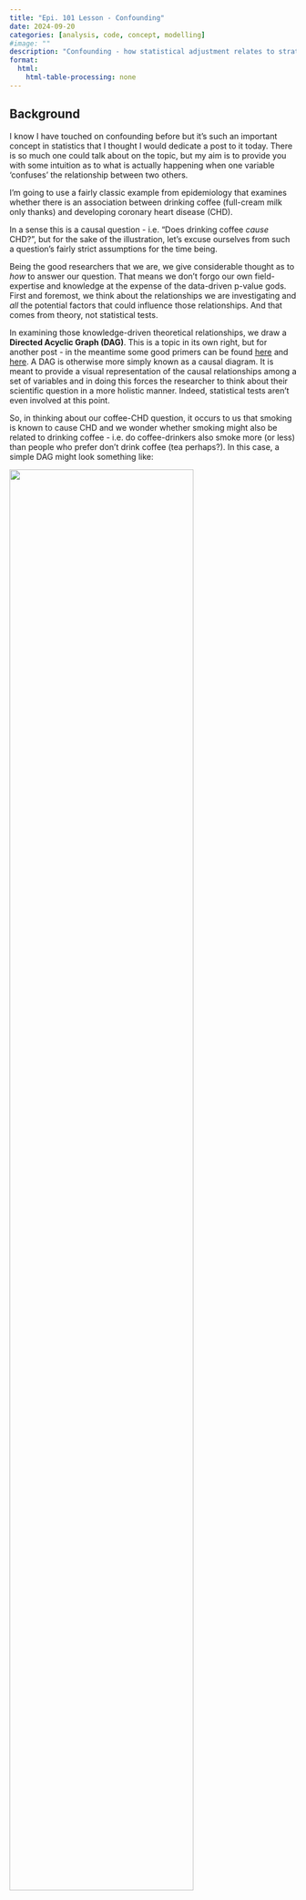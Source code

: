```yaml
---
title: "Epi. 101 Lesson - Confounding"
date: 2024-09-20
categories: [analysis, code, concept, modelling]
#image: ""
description: "Confounding - how statistical adjustment relates to stratification."
format:
  html:
    html-table-processing: none
---
```


## Background

I know I have touched on confounding before but it's such an important concept in statistics that I thought I would dedicate a post to it today. There is so much one could talk about on the topic, but my aim is to provide you with some intuition as to what is actually happening when one variable 'confuses' the relationship between two others.

I'm going to use a fairly classic example from epidemiology that examines whether there is an association between drinking coffee (full-cream milk only thanks) and developing coronary heart disease (CHD).

::: callout-note
In a sense this is a causal question - i.e. "Does drinking coffee *cause* CHD?", but for the sake of the illustration, let's excuse ourselves from such a question's fairly strict assumptions for the time being.
:::

Being the good researchers that we are, we give considerable thought as to *how* to answer our question. That means we don't forgo our own field-expertise and knowledge at the expense of the data-driven p-value gods. First and foremost, we think about the relationships we are investigating and *all* the potential factors that could influence those relationships. And that comes from theory, not statistical tests.

In examining those knowledge-driven theoretical relationships, we draw a **Directed Acyclic Graph (DAG)**. This is a topic in its own right, but for another post - in the meantime some good primers can be found [here](https://onlinelibrary.wiley.com/doi/10.1111/resp.12238) and [here](https://health.ucdavis.edu/media-resources/ctsc/documents/pdfs/directed-acyclic-graphs20220209.pdf). A DAG is otherwise more simply known as a causal diagram. It is meant to provide a visual representation of the causal relationships among a set of variables and in doing this forces the researcher to think about their scientific question in a more holistic manner. Indeed, statistical tests aren't even involved at this point.

So, in thinking about our coffee-CHD question, it occurs to us that smoking is known to cause CHD and we wonder whether smoking might also be related to drinking coffee - i.e. do coffee-drinkers also smoke more (or less) than people who prefer don't drink coffee (tea perhaps?). In this case, a simple DAG might look something like:

![](images/coffee_dag.png){fig-align="center" width="80%"}

What this DAG helps to summarise is what we are now wondering - is smoking confusing or distorting the association between coffee drinking and the development of CHD? In other words, is smoking a **confounder** in the association between our **exposure** (coffee-drinking) and **outcome** (CHD) variables of interest?

Before we take a peek at our data, let's refresh our memories regarding the three conditions a variable must fulfil to be considered a putative confounder:

1.  The variable must be associated with **both** the exposure and the outcome.
2.  The variable must be distributed **unequally** across the exposure (e.g. between treatment groups).
3.  The variable must **not** lie on the causal pathway between the exposure and the outcome (this would be a mediator and requires different treatment).

## Data

Ok, let's now take a look at the hypothetical retrospective case-control data we'll be using today. It consists of `40` observations and three variables:

-   `outcome` - did the individual have CHD (case) or not (control).

-   `coffee-drinker` - was the individual a coffee-drinker or not. This is our exposure variable of interest.

-   `smoker` - was the individual a smoker or not. This is our potential confounder.

```r
#| message: false
#| warning: false
library(tidyverse)
library(gtsummary)
library(ggmosaic)
library(kableExtra)
library(janitor)

# Hypothetical data
y <- factor(c(rep(1, 20), rep(0, 20)), levels = c(0, 1), labels = c("control", "case"))
x1 <- factor(c(rep(1, 10), rep(0, 10), rep(1, 5), rep(0, 15)), levels = c(0, 1), labels = c("no", "yes"))
x2 <- factor(c(rep(1, 9), rep(0, 1), rep(1, 3), rep(0, 7), rep(1, 3), rep(0, 2), rep(1, 1), rep(0, 14)), levels = c(0, 1), labels = c("no", "yes"))
df <- data.frame("outcome" = y, "coffee_drinker" = x1, "smoker" = x2)
df |> 
  kable(align = "c")
```

## Simple Epidemiological Approach

Given the binary nature of all three variables we can explore the relationships nicely using a basic workhorse of epidemiological analysis - the **2x2 contingency table**. In its simplest form this shows the frequency cross-tabulation of the exposure with the outcome. However, I think it's also useful to display the **conditional row percentages** - in other words, the proportions (probabilities) of each outcome (categories as columns) **given** a particular exposure (categories as rows). In this way it is easy to eyeball whether the exposure is associated with the outcome without doing any specific test simply by looking at whether the row percentages vary greatly. As a good visual accompaniment for each cross-tabulation, I am also going to generate mosaic plots. These can give you an impression of potential associations without using any actual numbers.

### Crude Odds Ratio - Exposure/Outcome {#sec-cor1}

The following cross-tabulation and mosaic plot show the potential association between coffee-drinking and CHD. If we look at the proportions of people with CHD in each exposure group we can see that these do in fact differ - `67%` of coffee drinkers develop CHD, compared to `40%` of non-coffee drinkers. That is a telling sign of an association before we even do anything. The mosaic plot mirrors these numbers graphically.

::: {.column width="45%"}
```r
tab <- df |> 
  tabyl(coffee_drinker, outcome) |> 
  adorn_totals(c("row", "col")) |> 
  adorn_percentages("row") |> 
  adorn_pct_formatting(rounding = "half up", digits = 0) |> 
  adorn_ns() |> 
  adorn_title("combined")
tab[1, 2] <- cell_spec(tab[1, 2], bold = T)
tab[1, 3] <- cell_spec(tab[1, 3], bold = T)
tab[2, 2] <- cell_spec(tab[2, 2], bold = T)
tab[2, 3] <- cell_spec(tab[2, 3], bold = T)
tab |> 
  kable("html", escape = F) |> 
  kable_paper(bootstrap_options = "hover", full_width = F)
```
:::

::: {.column width="8%"}
:::

::: {.column width="45%"}
```r
#| message: false
#| warning: false
df2 <- df
df2$coffee_drinker <- relevel(df2$coffee_drinker, ref = "yes")
ggplot(data = df2) +
 geom_mosaic(aes(x = product(outcome, coffee_drinker), fill = coffee_drinker)) +
  guides(fill = "none") +
  coord_flip() +
  theme_bw(base_size = 40)
```
:::

Working out the odds ratio (OR) from a 2x2 contingency table is trivial. We want to divide the odds of having CHD given being a coffee-drinker by the odds of having CHD given being a non-coffee-drinker. That is:

$$\text{OR} = \frac{\text{10/5}}{10/15}$$

Or equivalently:

$$\text{OR} = \frac{\text{10 x 15}}{\text{5 x 10}} = 3$$ The OR is `3` which indicates a `3-fold` increase in the odds of CHD among coffee-drinkers compared to their non-coffee-drinking peers. We consider this a **crude** or **unadjusted** effect estimate.

### Adjusted Odds Ratios - Exposure/Outcome (via stratification) {#sec-aor}

To this point we haven't even considered any potential confounding effect of smoking. So how could we incorporate that into the current analysis using 2x2 contingency tables? It's actually very easy - we just stratify on smoking and generate two contingency tables - one for the association between coffee drinking and CHD in smokers and one for the association between coffee drinking and CHD in non-smokers. It then follows that **within each stratum of smoking the effect of smoking is 'held constant' and therefore cannot confound the association between coffee drinking and CHD.** In other words, this becomes an **adjusted** 'effect' of coffee drinking on CHD and is equivalent to 'controlling' for smoking in a multivariable statistical model (which I will demonstrate shortly).

#### Smokers {#sec-aor1}

So, the cross-tabulation for the association between coffee-drinking and CHD **in smokers**, becomes:

::: {.column width="45%"}
```r
tab <- df |> 
  filter(smoker == "yes") |> 
  tabyl(coffee_drinker, outcome) |> 
  adorn_totals(c("row", "col")) |> 
  adorn_percentages("row") |> 
  adorn_pct_formatting(rounding = "half up", digits = 0) |> 
  adorn_ns() |> 
  adorn_title("combined")
tab[1, 2] <- cell_spec(tab[1, 2], bold = T)
tab[1, 3] <- cell_spec(tab[1, 3], bold = T)
tab[2, 2] <- cell_spec(tab[2, 2], bold = T)
tab[2, 3] <- cell_spec(tab[2, 3], bold = T)
tab |> 
  kable("html", escape = F) |> 
  kable_paper(bootstrap_options = "hover", full_width = F)
```
:::

::: {.column width="8%"}
:::

::: {.column width="45%"}
```r
#| message: false
#| warning: false
df2 <- df |> 
  filter(smoker == "yes")
df2$coffee_drinker <- relevel(df2$coffee_drinker, ref = "yes")
ggplot(data = df2) +
 geom_mosaic(aes(x = product(outcome, coffee_drinker), fill = coffee_drinker)) +
  guides(fill = "none") +
  coord_flip() +
  theme_bw(base_size = 40)
```
:::

Note how this time the (conditional row) proportions of people with CHD in each exposure group are more similar (in this contrived example they are the same) - in this subgroup of smokers it doesn't matter whether you're a coffee drinker or not - `75%` of people have CHD.

Now, the OR is calculated as:

$$\text{OR} = \frac{\text{9 x 1}}{\text{3 x 3}} = 1$$

The OR is `1` - in other words there is no longer any association between coffee drinking and CHD. We consider this an **adjusted** OR as we have removed any potential confounding effect of smoking by holding it at a constant value (i.e. everyone is a smoker).

#### Non-smokers {#sec-aor2}

Now let's consider the non-smokers. The cross-tabulation for the association between coffee-drinking and CHD **in non-smokers** is:

::: {.column width="45%"}
```r
tab <- df |> 
  filter(smoker == "no") |> 
  tabyl(coffee_drinker, outcome) |> 
  adorn_totals(c("row", "col")) |> 
  adorn_percentages("row") |> 
  adorn_pct_formatting(rounding = "half up", digits = 0) |> 
  adorn_ns() |> 
  adorn_title("combined")
tab[1, 2] <- cell_spec(tab[1, 2], bold = T)
tab[1, 3] <- cell_spec(tab[1, 3], bold = T)
tab[2, 2] <- cell_spec(tab[2, 2], bold = T)
tab[2, 3] <- cell_spec(tab[2, 3], bold = T)
tab |> 
  kable("html", escape = F) |> 
  kable_paper(bootstrap_options = "hover", full_width = F)
```
:::

::: {.column width="8%"}
:::

::: {.column width="45%"}
```r
#| message: false
#| warning: false
df2 <- df |> 
  filter(smoker == "no")
df2$coffee_drinker <- relevel(df2$coffee_drinker, ref = "yes")
ggplot(data = df2) +
 geom_mosaic(aes(x = product(outcome, coffee_drinker), fill = coffee_drinker)) +
  guides(fill = "none") +
  coord_flip() +
  theme_bw(base_size = 40)
```
:::

Do you see a pattern here? Again, the conditional row percentages are the same across exposure groups (`33%`) - so, in this subgroup of non-smokers it also doesn't matter whether you are a coffee drnker or not, the proportions of CHD are the same.

The OR this time is:

$$\text{OR} = \frac{\text{1 x 14}}{\text{7 x 2}} = 1$$

The **adjusted** OR is again `1` - that is, there is no association between coffee drinking and CHD when we remove any potential confounding effect of smoking by holding it at a (different) constant value (i.e. everyone is a non-smoker).

#### Salient points

There are two important points to make in the comparison of the crude and adjusted estimates:

1.  The adjusted OR is not equal to the crude OR - this suggests confounding is present.
2.  Furthermore, this represents a special case in which there is *complete* confounding - the OR reduces to the null value (i.e. `1`). I will expand on these points in a moment.

### Crude Odds Ratio - Confounder/Outcome {#sec-cor2}

To further illuminate the above ideas let's repeat the analyses but this time 'switch' the exposure and confounder around (hopefully it will become clear why we are doing this as you continue reading). The cross-tabulation and mosaic plot suggest an association between smoking and CHD - `75%` of smokers develop CHD, compared to `33%` of non-smokers.

::: {.column width="45%"}
```r
tab <- df |> 
  tabyl(smoker, outcome) |> 
  adorn_totals(c("row", "col")) |> 
  adorn_percentages("row") |> 
  adorn_pct_formatting(rounding = "half up", digits = 0) |> 
  adorn_ns() |> 
  adorn_title("combined")
tab[1, 2] <- cell_spec(tab[1, 2], bold = T)
tab[1, 3] <- cell_spec(tab[1, 3], bold = T)
tab[2, 2] <- cell_spec(tab[2, 2], bold = T)
tab[2, 3] <- cell_spec(tab[2, 3], bold = T)
tab |> 
  kable("html", escape = F) |> 
  kable_paper(bootstrap_options = "hover", full_width = F)
```
:::

::: {.column width="8%"}
:::

::: {.column width="45%"}
```r
#| message: false
#| warning: false
df2 <- df
df2$smoker <- relevel(df2$smoker, ref = "yes")
ggplot(data = df2) +
 geom_mosaic(aes(x = product(outcome, smoker), fill = smoker)) +
  guides(fill = "none") +
  coord_flip() +
  theme_bw(base_size = 40)
```
:::

The OR for the association between smoking and CHD is:

$$\text{OR} = \frac{\text{12 x 16}}{\text{8 x 4}} = 6$$

So the crude OR is `6`, which indicates a `6-fold` increase in the odds of CHD in smokers compared to non-smokers (ignoring coffee-drinking status).

### Adjusted Odds Ratios - Confounder/Outcome (via stratification) {#sec-aor5}

Let us know compare the adjusted 'effects' in coffee-drinkers compared to non-coffee-drinkers.

#### Coffee-drinkers {#sec-aor3}

So, the cross-tabulation for the association between coffee-smoking and CHD **in coffee-drinkers**, becomes:

::: {.column width="45%"}
```r
tab <- df |> 
  filter(coffee_drinker == "yes") |> 
  tabyl(smoker, outcome) |> 
  adorn_totals(c("row", "col")) |> 
  adorn_percentages("row") |> 
  adorn_pct_formatting(rounding = "half up", digits = 0) |> 
  adorn_ns() |> 
  adorn_title("combined")
tab[1, 2] <- cell_spec(tab[1, 2], bold = T)
tab[1, 3] <- cell_spec(tab[1, 3], bold = T)
tab[2, 2] <- cell_spec(tab[2, 2], bold = T)
tab[2, 3] <- cell_spec(tab[2, 3], bold = T)
tab |> 
  kable("html", escape = F) |> 
  kable_paper(bootstrap_options = "hover", full_width = F)
```
:::

::: {.column width="8%"}
:::

::: {.column width="45%"}
```r
#| message: false
#| warning: false
df2 <- df |> 
  filter(coffee_drinker == "yes")
df2$smoker <- relevel(df2$smoker, ref = "yes")
ggplot(data = df2) +
 geom_mosaic(aes(x = product(outcome, smoker), fill = smoker)) +
  guides(fill = "none") +
  coord_flip() +
  theme_bw(base_size = 40)
```
:::

And the adjusted OR is:

$$\text{OR} = \frac{\text{9 x 2}}{\text{1 x 3}} = 6$$

The OR is `6` - in other words the same as the crude estimate.

#### Non-coffee-drinkers {#sec-aor4}

Now let's consider the non-coffee-drinkers. The cross-tabulation for the association between smokers and CHD **in non-coffee-drinkers** is:

::: {.column width="45%"}
```r
tab <- df |> 
  filter(coffee_drinker == "no") |> 
  tabyl(smoker, outcome) |> 
  adorn_totals(c("row", "col")) |> 
  adorn_percentages("row") |> 
  adorn_pct_formatting(rounding = "half up", digits = 0) |> 
  adorn_ns() |> 
  adorn_title("combined")
tab[1, 2] <- cell_spec(tab[1, 2], bold = T)
tab[1, 3] <- cell_spec(tab[1, 3], bold = T)
tab[2, 2] <- cell_spec(tab[2, 2], bold = T)
tab[2, 3] <- cell_spec(tab[2, 3], bold = T)
tab |> 
  kable("html", escape = F) |> 
  kable_paper(bootstrap_options = "hover", full_width = F)
```
:::

::: {.column width="8%"}
:::

::: {.column width="45%"}
```r
#| message: false
#| warning: false
df2 <- df |> 
  filter(coffee_drinker == "no")
df2$smoker <- relevel(df2$smoker, ref = "yes")
ggplot(data = df2) +
 geom_mosaic(aes(x = product(outcome, smoker), fill = smoker)) +
  guides(fill = "none") +
  coord_flip() +
  theme_bw(base_size = 40)
```
:::

And the adjusted OR is:

$$\text{OR} = \frac{\text{3 x 14}}{\text{7 x 1}} = 6$$

The OR is again `6`! Is this starting to make some sense?

#### Salient points

Again, there are two important points to make in the comparison of these crude and adjusted estimates:

1.  It doesn't seem to matter whether we adjust for coffee-drinking or not, the association between smoking and CHD remains the same.
2.  It then follows that coffee-drinking is not a confounder in the smoking-CHD relationship.

### Adjusted Odds Ratio - Overall

It just so happens that the adjusted OR's from [Section @sec-aor] are the same in each subgroup, but this is an exception rather than a rule. Normally, in the presence of confounding, effect estimates will differ in each subgroup to the crude estimate but will **not** be equal to each other. What do we do with separate effect estimates from each subgroup - this makes reporting somewhat painful, surely? Well, if the adjusted estimates aren't too different from each other, they can be combined in a weighted manner to provide an overall summary estimate and this can be done using the [Cochran-Mantel-Haenszel](https://en.wikipedia.org/wiki/Cochran–Mantel–Haenszel_statistics) (CMH) test. I won't illustrate this here as in the modern computing age there is really no need to be crunching this statistic anymore, and we use a statistical model instead.

As I alluded to above, we should only attempt to combine individual estimates when they are 'similar'. But what does that mean? How similar *should* they be and how different *can* they be? There are no hard and fast rules but I will outline a couple of guidelines at the end of this post. The important thing is to realise that when individual estimates are different, this actually represents an **effect modification/interaction** effect - that is the strength of the association between the exposure and the outcome *depends* on the level of the third variable. Interaction effects are of interest (scientifically and clinically) and we shouldn't try to cancel them out by averaging over them.

## Statistical Modelling Approach

The cross-tabulation approach is great for expository purposes but is limiting in the types of relationships you can practically explore - things just become unwieldy with variables that contain more than two categories and impossible with continuous variables.

So, we tend to use statistical models instead. These make confounder control/adjustment easy - we just need to include the potential confounder in the model along with our exposure of interest. Let's now replicate everything we have done thus far, but in a modelling-paradigm.

### Crude Odds Ratio - Exposure/Outcome

```r
glm(outcome ~ coffee_drinker, data = df, family = "binomial") |>
  tbl_regression(exponentiate = T)
```

We get the same OR as in [Section @sec-cor1] in addition to a 95% C.I. and p-value.

### Adjusted Odds Ratios - Exposure/Outcome (via stratification)

We can replicate a stratified effect in our modelling by subsetting the data to select only those people in each smoking subgroup.

#### Smokers

```r
glm(outcome ~ coffee_drinker, data = subset(df, smoker == "yes"), family = "binomial") |>
  tbl_regression(exponentiate = T)
```

OR = `1` (compare to [Section @sec-aor1])

#### Non-smokers

```r
glm(outcome ~ coffee_drinker, data = subset(df, smoker == "no"), family = "binomial") |>
  tbl_regression(exponentiate = T)
```

OR = `1` (compare to [Section @sec-aor2])

### Crude Odds Ratio - Confounder/Outcome

```r
glm(outcome ~ smoker, data = df, family = "binomial") |>
  tbl_regression(exponentiate = T)
```

OR = `6` (compare to [Section @sec-cor2])

### Adjusted Odds Ratios - Confounder/Outcome (via stratification)

#### Coffee-drinkers

```r
glm(outcome ~ smoker, data = subset(df, coffee_drinker == "yes"), family = "binomial") |>
  tbl_regression(exponentiate = T)
```

OR = `6` (compare to [Section @sec-aor3])

#### Non-coffee-drinkers

```r
glm(outcome ~ smoker, data = subset(df, coffee_drinker == "no"), family = "binomial") |>
  tbl_regression(exponentiate = T)
```

OR = `6` (compare to [Section @sec-aor4])

### Adjusted Odds Ratio - Overall

The above models are all considered univariable in that one predictor only is specified in each model. In controlling or adjusting for a third variable we now produce a multivariable model where both the exposure and potential confounder are specified as predictors. This automatically produces an adjusted 'effect' of coffee drinking on CHD, controlling for smoking (and conversely an adjusted 'effect' of smoking on CHD, controlling for coffee drinking). We run these kinds of models all the time without thinking, but what the model is doing 'under the hood' is calculating a weighted average of the individual subgroup estimates in producing a single coefficient that becomes our effect/s of interest.

```r
glm(outcome ~ coffee_drinker + smoker, data = df, family = "binomial") |>
  tbl_regression(exponentiate = T)
```

## Some Guidelines...

To consolidate the ideas that we have explored today I want to lay out some very broad guidelines for how to interpret and compare crude and adjusted effects.

### No Confounding or Effect Modification Present

If there is neither confounding nor effect modification, the crude estimate of association and the stratum-specific estimates will be similar (converging to being the same in the ideal context). This is reflected in [Sections @sec-cor2] and [@sec-aor5] above.

### Only Confounding Present

If there is only confounding, the stratum-specific measures of association will be similar to one another, but they will be different from the overall crude estimate (by ~ 10% or more). In this situation, one can use CMH methods to calculate a weighted estimate and p-value, or even easier is to run a statistical model including the confounder as just another covariate. i.e. (in `R`)

`mod1 <- lm(outcome ~ exposure + confounder, data = dat)`

This is reflected in [Sections @sec-cor1] and [@sec-aor] above.

### Confounding and/or Effect Modification Present

In this case the stratum-specific estimates will differ from one another significantly and these will also differ from the overall crude estimate. These effects should be reported as they are and **not** weighted and combined (i.e. averaged over) as this is of scientific and clinical interest in its own right. In practical terms in a statistical model, an interaction term should be specified. This changes the coding from:

`mod1 <- lm(outcome ~ exposure + confounder, data = dat)`

to

`mod2 <- lm(outcome ~ exposure * confounder, data = dat)`

As the two models are 'nested', an assessment of whether the interaction term is necessary or not can be performed using a likelihood ratio test:

`anova(mod2, mod1)`

If the p-value is significant you can conclude that the interaction term increases the explanatory power of the model and should be retained.

## The End!

Another post that has gone on longer than I had anticipated - there is much more I could talk about on the topic but my goal is not to make you fall asleep on your keyboard. Hopefully this has helped to make the concept of confounding just that little bit clearer in your mind. Until next time...  
